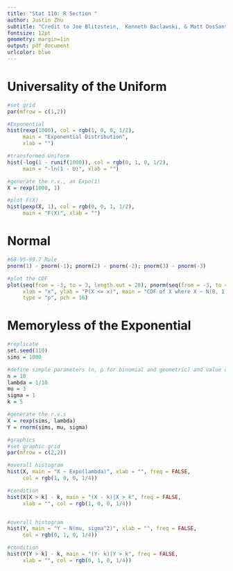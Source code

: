 ```yaml
---
title: "Stat 110: R Section "
author: Justin Zhu
subtitle: "Credit to Joe Blitzstein,  Kenneth Baclawski, & Matt DosSantos DiSorbo"
fontsize: 12pt
geometry: margin=1in
output: pdf_document
urlcolor: blue
---
```


# Universality of the Uniform

```r
#set grid
par(mfrow = c(1,2))

#Exponential
hist(rexp(1000), col = rgb(1, 0, 0, 1/2),
     main = "Exponential Distribution",
     xlab = "")

#transformed Uniform
hist(-log(1 - runif(1000)), col = rgb(0, 1, 0, 1/2),
     main = "-ln(1 - U)", xlab = "")

#generate the r.v., an Expo(1)
X = rexp(1000, 1)

#plot F(X)
hist(pexp(X, 1), col = rgb(0, 0, 1, 1/2),
     main = "F(X)", xlab = "")
```

# Normal

```r
#68-95-99.7 Rule
pnorm(1) - pnorm(-1); pnorm(2) - pnorm(-2); pnorm(3) - pnorm(-3)

#plot the CDF
plot(seq(from = -3, to = 3, length.out = 20), pnorm(seq(from = -3, to = 3, length.out = 20)),
     xlab = "x", ylab = "P(X <= x)", main = "CDF of X where X ~ N(0, 1)",
     type = "p", pch = 16)
```

# Memoryless of the Exponential
```r
#replicate
set.seed(110)
sims = 1000

#define simple parameters (n, p for binomial and geometric) and value of k
n = 10
lambda = 1/10
mu = 3
sigma = 1
k = 5

#generate the r.v.s
X = rexp(sims, lambda)
Y = rnorm(sims, mu, sigma)

#graphics
#set graphic grid
par(mfrow = c(2,2))

#overall histogram
hist(X, main = "X ~ Expo(lambda)", xlab = "", freq = FALSE,
     col = rgb(1, 0, 0, 1/4))

#condition
hist(X[X > k] - k, main = "(X - k)|X > k", freq = FALSE,
     xlab = "", col = rgb(1, 0, 0, 1/4))


#overall histogram
hist(Y, main = "Y ~ N(mu, sigma^2)", xlab = "", freq = FALSE,
     col = rgb(0, 1, 0, 1/4))

#condition
hist(Y[Y > k] - k, main = "(Y- k)|Y > k", freq = FALSE,
     xlab = "", col = rgb(0, 1, 0, 1/4))
```

